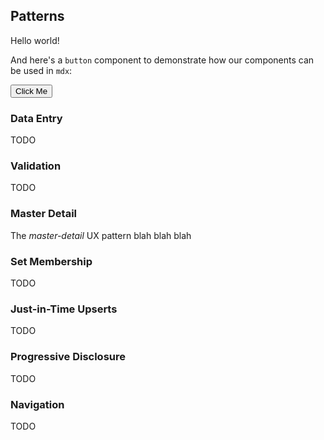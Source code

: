 
## Patterns

Hello world!

And here's a `button` component to demonstrate how our components can be used in `mdx`:

<Button color="primary">Click Me</Button>

### Data Entry

TODO

### Validation

TODO

### Master Detail

The _master-detail_ UX pattern blah blah blah

### Set Membership

TODO

### Just-in-Time Upserts

TODO

### Progressive Disclosure

TODO

### Navigation

TODO
